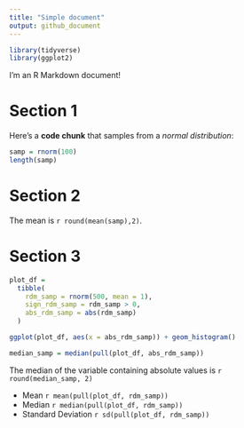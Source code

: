```yaml
---
title: "Simple document"
output: github_document
---
```


```r
library(tidyverse)
library(ggplot2)
```


I'm an R Markdown document! 

# Section 1

Here's a **code chunk** that samples from 
a _normal distribution_:

```r
samp = rnorm(100)
length(samp)
```

# Section 2

The mean is `r round(mean(samp),2)`.

# Section 3


```r
plot_df = 
  tibble(
    rdm_samp = rnorm(500, mean = 1),
    sign_rdm_samp = rdm_samp > 0,
    abs_rdm_samp = abs(rdm_samp)
  )

ggplot(plot_df, aes(x = abs_rdm_samp)) + geom_histogram()

median_samp = median(pull(plot_df, abs_rdm_samp))
```
The median of the variable containing absolute values is `r round(median_samp, 2)`

* Mean `r mean(pull(plot_df, rdm_samp))`
* Median `r median(pull(plot_df, rdm_samp))`
* Standard Deviation `r sd(pull(plot_df, rdm_samp))`